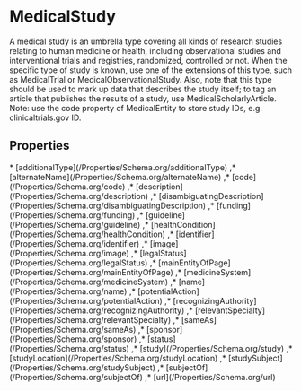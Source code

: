 # MedicalStudy

A medical study is an umbrella type covering all kinds of research studies relating to human medicine or health, including observational studies and interventional trials and registries, randomized, controlled or not. When the specific type of study is known, use one of the extensions of this type, such as MedicalTrial or MedicalObservationalStudy. Also, note that this type should be used to mark up data that describes the study itself; to tag an article that publishes the results of a study, use MedicalScholarlyArticle. Note: use the code property of MedicalEntity to store study IDs, e.g. clinicaltrials.gov ID.

## Properties

<Grid>
* [additionalType](/Properties/Schema.org/additionalType)
,* [alternateName](/Properties/Schema.org/alternateName)
,* [code](/Properties/Schema.org/code)
,* [description](/Properties/Schema.org/description)
,* [disambiguatingDescription](/Properties/Schema.org/disambiguatingDescription)
,* [funding](/Properties/Schema.org/funding)
,* [guideline](/Properties/Schema.org/guideline)
,* [healthCondition](/Properties/Schema.org/healthCondition)
,* [identifier](/Properties/Schema.org/identifier)
,* [image](/Properties/Schema.org/image)
,* [legalStatus](/Properties/Schema.org/legalStatus)
,* [mainEntityOfPage](/Properties/Schema.org/mainEntityOfPage)
,* [medicineSystem](/Properties/Schema.org/medicineSystem)
,* [name](/Properties/Schema.org/name)
,* [potentialAction](/Properties/Schema.org/potentialAction)
,* [recognizingAuthority](/Properties/Schema.org/recognizingAuthority)
,* [relevantSpecialty](/Properties/Schema.org/relevantSpecialty)
,* [sameAs](/Properties/Schema.org/sameAs)
,* [sponsor](/Properties/Schema.org/sponsor)
,* [status](/Properties/Schema.org/status)
,* [study](/Properties/Schema.org/study)
,* [studyLocation](/Properties/Schema.org/studyLocation)
,* [studySubject](/Properties/Schema.org/studySubject)
,* [subjectOf](/Properties/Schema.org/subjectOf)
,* [url](/Properties/Schema.org/url)

</Grid>

